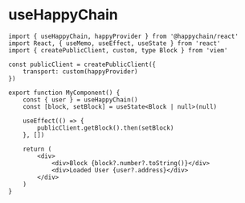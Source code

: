 # useHappyChain

```tsx twoslash
import { useHappyChain, happyProvider } from '@happychain/react'
import React, { useMemo, useEffect, useState } from 'react'
import { createPublicClient, custom, type Block } from 'viem'

const publicClient = createPublicClient({ 
    transport: custom(happyProvider) 
})

export function MyComponent() {
    const { user } = useHappyChain()
    const [block, setBlock] = useState<Block | null>(null)

    useEffect(() => {
        publicClient.getBlock().then(setBlock)
    }, [])

    return (
        <div>
            <div>Block {block?.number?.toString()}</div>
            <div>Loaded User {user?.address}</div>
        </div>
    )
}
```

